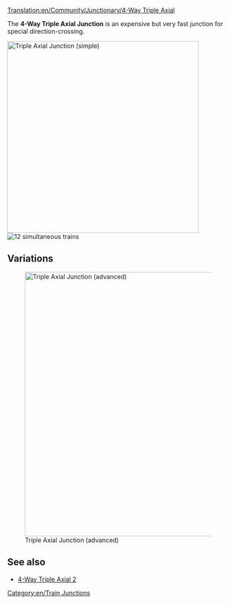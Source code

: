 [[Translation:en/Community/Junctionary/4-Way Triple Axial]]

{{en/junctionsmenu}}
The '''4-Way Triple Axial Junction''' is an expensive but very fast junction for special direction-crossing. 

[[File:en/tripleaxial.png|none|thumb|435px|Triple Axial Junction (simple)]]
[[File:en/4wta.gif|right|thumb|12 simultaneous trains]]

{{en/Junction Criteria|Expensive|3|1|0|1|0|0|1|1|0|0|1|||
*Handles a very large number of trains at a time.
*Uses special directions -> "Top vs Bottom" and "Left vs Right"
*Small Area needed (12x12) 
*Few sharp corners (see improved version for high speed)
*No Hills are needed (for extreme high speed)
*No Deadlocks or Jamming possible
*No Merging or Splitting of the lines
*Handling of single-lines and dual-lines possible. That's the reason no Splits or Merges are used. Do it by your own wishes.
*Each line starts one level higher when entering the junction than when leaving.
}}

==Variations==
[[File:en/tripleaxial2.png|none|thumb|600px|Triple Axial Junction (advanced)]]

==See also==
* [[en/Community/Junctionary/4-Way Triple Axial 2|4-Way Triple Axial 2]]

[[Category:en/Train Junctions]]